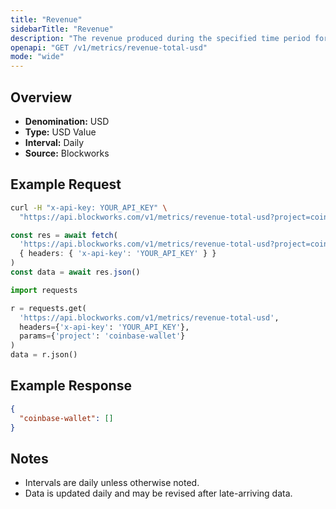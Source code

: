 ```yaml
---
title: "Revenue"
sidebarTitle: "Revenue"
description: "The revenue produced during the specified time period for given project."
openapi: "GET /v1/metrics/revenue-total-usd"
mode: "wide"
---
```


## Overview

- **Denomination:** USD
- **Type:** USD Value
- **Interval:** Daily
- **Source:** Blockworks

## Example Request

<CodeGroup>

```bash cURL
curl -H "x-api-key: YOUR_API_KEY" \
  "https://api.blockworks.com/v1/metrics/revenue-total-usd?project=coinbase-wallet"
```

```typescript TypeScript
const res = await fetch(
  'https://api.blockworks.com/v1/metrics/revenue-total-usd?project=coinbase-wallet',
  { headers: { 'x-api-key': 'YOUR_API_KEY' } }
)
const data = await res.json()
```

```python Python
import requests

r = requests.get(
  'https://api.blockworks.com/v1/metrics/revenue-total-usd',
  headers={'x-api-key': 'YOUR_API_KEY'},
  params={'project': 'coinbase-wallet'}
)
data = r.json()
```

</CodeGroup>

## Example Response

```json
{
  "coinbase-wallet": []
}
```

## Notes
- Intervals are daily unless otherwise noted.
- Data is updated daily and may be revised after late-arriving data.